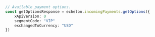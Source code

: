 ```typescript index.ts
// Available payment options.
const getOptionsResponse = echelon.incomingPayments.getOptions({
    xApiVersion: 0
    segmentCode: "VIP"
    exchangedToCurrency: "USD"
})
```